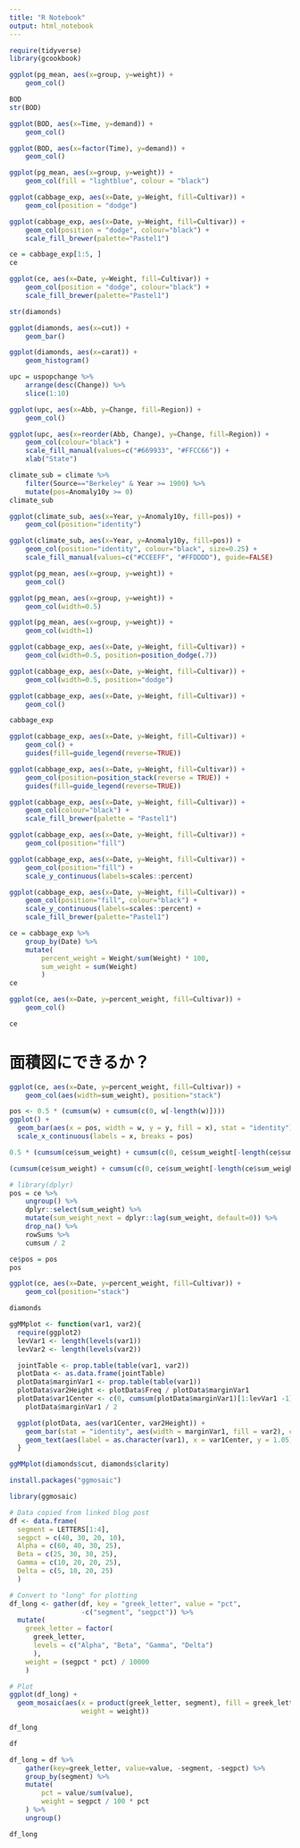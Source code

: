 ```yaml
---
title: "R Notebook"
output: html_notebook
---
```


```r
require(tidyverse)
library(gcookbook)
```

```r
ggplot(pg_mean, aes(x=group, y=weight)) + 
    geom_col()
```

```r
BOD
str(BOD)
```

```r
ggplot(BOD, aes(x=Time, y=demand)) + 
    geom_col()
```

```r
ggplot(BOD, aes(x=factor(Time), y=demand)) + 
    geom_col()
```

```r
ggplot(pg_mean, aes(x=group, y=weight)) + 
    geom_col(fill = "lightblue", colour = "black")

```

```r
ggplot(cabbage_exp, aes(x=Date, y=Weight, fill=Cultivar)) + 
    geom_col(position = "dodge")
```

```r
ggplot(cabbage_exp, aes(x=Date, y=Weight, fill=Cultivar)) + 
    geom_col(position = "dodge", colour="black") + 
    scale_fill_brewer(palette="Pastel1")
```

```r
ce = cabbage_exp[1:5, ]
ce
```
```r
ggplot(ce, aes(x=Date, y=Weight, fill=Cultivar)) + 
    geom_col(position = "dodge", colour="black") + 
    scale_fill_brewer(palette="Pastel1")
```

```r
str(diamonds)
```

```r
ggplot(diamonds, aes(x=cut)) + 
    geom_bar()
```

```r
ggplot(diamonds, aes(x=carat)) + 
    geom_histogram()

```
```r
upc = uspopchange %>%
    arrange(desc(Change)) %>%
    slice(1:10)
```

```r
ggplot(upc, aes(x=Abb, y=Change, fill=Region)) +
    geom_col()
```

```r
ggplot(upc, aes(x=reorder(Abb, Change), y=Change, fill=Region)) + 
    geom_col(colour="black") + 
    scale_fill_manual(values=c("#669933", "#FFCC66")) + 
    xlab("State")
```

```r
climate_sub = climate %>%
    filter(Source=="Berkeley" & Year >= 1900) %>%
    mutate(pos=Anomaly10y >= 0)
climate_sub
```

```r
ggplot(climate_sub, aes(x=Year, y=Anomaly10y, fill=pos)) + 
    geom_col(position="identity")
```

```r
ggplot(climate_sub, aes(x=Year, y=Anomaly10y, fill=pos)) + 
    geom_col(position="identity", colour="black", size=0.25) + 
    scale_fill_manual(values=c("#CCEEFF", "#FFDDDD"), guide=FALSE)
```


```r
ggplot(pg_mean, aes(x=group, y=weight)) + 
    geom_col()

```

```r
ggplot(pg_mean, aes(x=group, y=weight)) + 
    geom_col(width=0.5)
```

```r
ggplot(pg_mean, aes(x=group, y=weight)) + 
    geom_col(width=1)
```

```r
ggplot(cabbage_exp, aes(x=Date, y=Weight, fill=Cultivar)) + 
    geom_col(width=0.5, position=position_dodge(.7))
```

```r
ggplot(cabbage_exp, aes(x=Date, y=Weight, fill=Cultivar)) + 
    geom_col(width=0.5, position="dodge")
```
```r
ggplot(cabbage_exp, aes(x=Date, y=Weight, fill=Cultivar)) + 
    geom_col()
```

```r
cabbage_exp
```

```r
ggplot(cabbage_exp, aes(x=Date, y=Weight, fill=Cultivar)) + 
    geom_col() + 
    guides(fill=guide_legend(reverse=TRUE))
```

```r
ggplot(cabbage_exp, aes(x=Date, y=Weight, fill=Cultivar)) + 
    geom_col(position=position_stack(reverse = TRUE)) + 
    guides(fill=guide_legend(reverse=TRUE))

```

```r
ggplot(cabbage_exp, aes(x=Date, y=Weight, fill=Cultivar)) + 
    geom_col(colour="black") + 
    scale_fill_brewer(palette = "Pastel1")
```

```r
ggplot(cabbage_exp, aes(x=Date, y=Weight, fill=Cultivar)) + 
    geom_col(position="fill")

```

```r
ggplot(cabbage_exp, aes(x=Date, y=Weight, fill=Cultivar)) + 
    geom_col(position="fill") + 
    scale_y_continuous(labels=scales::percent)
```

```r
ggplot(cabbage_exp, aes(x=Date, y=Weight, fill=Cultivar)) + 
    geom_col(position="fill", colour="black") + 
    scale_y_continuous(labels=scales::percent) + 
    scale_fill_brewer(palette="Pastel1")

```

```r
ce = cabbage_exp %>%
    group_by(Date) %>%
    mutate(
        percent_weight = Weight/sum(Weight) * 100,
        sum_weight = sum(Weight)
        )
ce
```

```r
ggplot(ce, aes(x=Date, y=percent_weight, fill=Cultivar)) + 
    geom_col()
```

```r
ce
```

# 面積図にできるか？

```r
ggplot(ce, aes(x=Date, y=percent_weight, fill=Cultivar)) + 
    geom_col(aes(width=sum_weight), position="stack")

pos <- 0.5 * (cumsum(w) + cumsum(c(0, w[-length(w)])))
ggplot() + 
  geom_bar(aes(x = pos, width = w, y = y, fill = x), stat = "identity") + 
  scale_x_continuous(labels = x, breaks = pos)
```

```r
0.5 * (cumsum(ce$sum_weight) + cumsum(c(0, ce$sum_weight[-length(ce$sum_weight)])))
```

```r
(cumsum(ce$sum_weight) + cumsum(c(0, ce$sum_weight[-length(ce$sum_weight)])))/2
```

```r
# library(dplyr)
pos = ce %>%
    ungroup() %>%
    dplyr::select(sum_weight) %>%
    mutate(sum_weight_next = dplyr::lag(sum_weight, default=0)) %>%
    drop_na() %>%
    rowSums %>%
    cumsum / 2

ce$pos = pos
pos
```


```r
ggplot(ce, aes(x=Date, y=percent_weight, fill=Cultivar)) + 
    geom_col(position="stack")
```

```r
diamonds
```

```r
ggMMplot <- function(var1, var2){
  require(ggplot2)
  levVar1 <- length(levels(var1))
  levVar2 <- length(levels(var2))

  jointTable <- prop.table(table(var1, var2))
  plotData <- as.data.frame(jointTable)
  plotData$marginVar1 <- prop.table(table(var1))
  plotData$var2Height <- plotData$Freq / plotData$marginVar1
  plotData$var1Center <- c(0, cumsum(plotData$marginVar1)[1:levVar1 -1]) +
    plotData$marginVar1 / 2

  ggplot(plotData, aes(var1Center, var2Height)) +
    geom_bar(stat = "identity", aes(width = marginVar1, fill = var2), col = "Black") +
    geom_text(aes(label = as.character(var1), x = var1Center, y = 1.05)) 
  }

ggMMplot(diamonds$cut, diamonds$clarity)
```

```r
install.packages("ggmosaic")
```

```r
library(ggmosaic)

# Data copied from linked blog post
df <- data.frame(
  segment = LETTERS[1:4],
  segpct = c(40, 30, 20, 10),
  Alpha = c(60, 40, 30, 25), 
  Beta = c(25, 30, 30, 25),
  Gamma = c(10, 20, 20, 25), 
  Delta = c(5, 10, 20, 25)
  )

# Convert to "long" for plotting
df_long <- gather(df, key = "greek_letter", value = "pct", 
                  -c("segment", "segpct")) %>% 
  mutate(
    greek_letter = factor(
      greek_letter, 
      levels = c("Alpha", "Beta", "Gamma", "Delta")
      ),
    weight = (segpct * pct) / 10000
    )

# Plot
ggplot(df_long) +
  geom_mosaic(aes(x = product(greek_letter, segment), fill = greek_letter,
                  weight = weight))
```

```r
df_long
```
```r
df
```


```r
df_long = df %>%
    gather(key=greek_letter, value=value, -segment, -segpct) %>%
    group_by(segment) %>%
    mutate(
        pct = value/sum(value),
        weight = segpct / 100 * pct
    ) %>%
    ungroup()
```

```r
df_long
```

